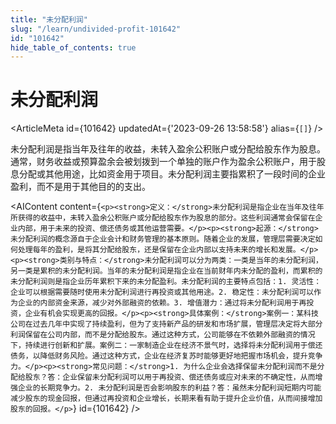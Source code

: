 ```yaml
---
title: "未分配利润"
slug: "/learn/undivided-profit-101642"
id: "101642"
hide_table_of_contents: true
---
```



# 未分配利润

<ArticleMeta id={101642} updatedAt={'2023-09-26 13:58:58'} alias={`[]`} />
<div className='border-solid border-b border-t-0 my-4 border-[var(--ifm-color-gray-300)]' />

未分配利润是指当年及往年的收益，未转入盈余公积账户或分配给股东作为股息。通常，财务收益或预算盈余会被划拨到一个单独的账户作为盈余公积账户，用于股息分配或其他用途，比如资金用于项目。未分配利润主要指累积了一段时间的企业盈利，而不是用于其他目的的支出。

<AIContent content={`<p><strong>定义：</strong>未分配利润是指企业在当年及往年所获得的收益中，未转入盈余公积账户或分配给股东作为股息的部分。这些利润通常会保留在企业内部，用于未来的投资、偿还债务或其他运营需要。</p><p><strong>起源：</strong>未分配利润的概念源自于企业会计和财务管理的基本原则。随着企业的发展，管理层需要决定如何处理每年的盈利，是将其分配给股东，还是保留在企业内部以支持未来的增长和发展。</p><p><strong>类别与特点：</strong>未分配利润可以分为两类：一类是当年的未分配利润，另一类是累积的未分配利润。当年的未分配利润是指企业在当前财年内未分配的盈利，而累积的未分配利润则是指企业历年累积下来的未分配盈利。未分配利润的主要特点包括：1. 灵活性：企业可以根据需要随时使用未分配利润进行再投资或其他用途。2. 稳定性：未分配利润可以作为企业的内部资金来源，减少对外部融资的依赖。3. 增值潜力：通过将未分配利润用于再投资，企业有机会实现更高的回报。</p><p><strong>具体案例：</strong>案例一：某科技公司在过去几年中实现了持续盈利，但为了支持新产品的研发和市场扩展，管理层决定将大部分利润保留在公司内部，而不是分配给股东。通过这种方式，公司能够在不依赖外部融资的情况下，持续进行创新和扩展。案例二：一家制造企业在经济不景气时，选择将未分配利润用于偿还债务，以降低财务风险。通过这种方式，企业在经济复苏时能够更好地把握市场机会，提升竞争力。</p><p><strong>常见问题：</strong>1. 为什么企业会选择保留未分配利润而不是分配给股东？答：企业保留未分配利润可以用于再投资、偿还债务或应对未来的不确定性，从而增强企业的长期竞争力。2. 未分配利润是否会影响股东的利益？答：虽然未分配利润短期内可能减少股东的现金回报，但通过再投资和企业增长，长期来看有助于提升企业价值，从而间接增加股东的回报。</p>`} id={101642} />
